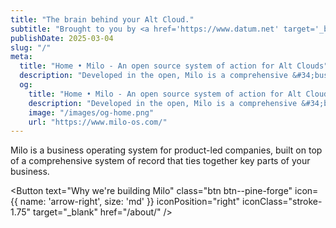 ```yaml
---
title: "The brain behind your Alt Cloud."
subtitle: "Brought to you by <a href='https://www.datum.net' target='_blank'>Datum</a>"
publishDate: 2025-03-04
slug: "/"
meta:
  title: "Home • Milo - An open source system of action for Alt Clouds"
  description: "Developed in the open, Milo is a comprehensive &#34;business operating system&#34; for product-led, B2B companies. Brought to you by the folks at Datum."
  og:
    title: "Home • Milo - An open source system of action for Alt Clouds"
    description: "Developed in the open, Milo is a comprehensive &#34;business operating system&#34; for product-led, B2B companies. Brought to you by the folks at Datum."
    image: "/images/og-home.png"
    url: "https://www.milo-os.com/"
---
```


Milo is a business operating system for product-led companies, built on top of a comprehensive system of record that ties together key parts of your business.

<Button
text="Why we're building Milo"
      class="btn btn--pine-forge"
      icon={{ name: 'arrow-right', size: 'md' }}
      iconPosition="right"
      iconClass="stroke-1.75"
      target="_blank"
      href="/about/"
/>
